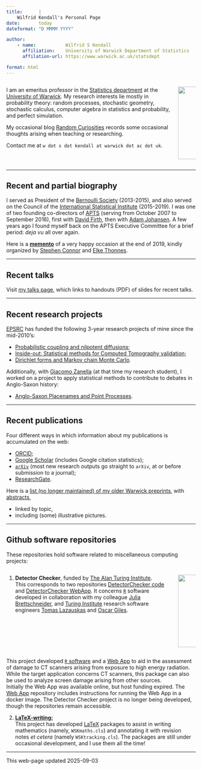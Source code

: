```yaml
---
title:      |       
    Wilfrid Kendall's Personal Page
date:       today
dateformat: "D MMMM YYYY"

author:     
    - name:           Wilfrid S Kendall
      affiliation:    University of Warwick Department of Statistics
      affilation-url: https://www.warwick.ac.uk/statsdept

format: html
---
```



:::: {.columns layout="[65,30]" .t}

::: {.column}

I am an emeritus professor in the [Statistics department](https://www.warwick.ac.uk/statsdept) at the [University of Warwick](https://www.warwick.ac.uk).  My research interests lie mostly in probability theory:  random processes, stochastic geometry, stochastic calculus, computer algebra in statistics and probability, and perfect simulation. 

My occasional blog [Random Curiosities](https://blogs.warwick.ac.uk/randomcuriosities/) records some occasional thoughts arising when teaching or researching.

Contact me at  `w dot s dot kendall at warwick dot ac dot uk`.

:::

::: {.column}

![](image/WSK-2019.jpg){width=2in}

:::

::::

- - -

## Recent and partial biography


I served as President of the [Bernoulli Society](https://www.bernoullisociety.org/) (2013-2015), and also served on the Council of the [International Statistical Institute](https://isi-web.org/) (2015-2019). I was one of two founding co-directors of [APTS](https://www.apts.ac.uk/) (serving from October 2007 to September 2016), first with [David Firth](http://www2.warwick.ac.uk/fac/sci/statistics/staff/academic-research/firth/), then with [Adam Johansen](https://warwick.ac.uk/fac/sci/statistics/staff/academic-research/johansen/). A few years ago I found myself back on the APTS Executive Committee for a brief period: _deja vu_ all over again.

Here is a **[memento](https://www.bernoullisociety.org/files/BernoulliNews2019-2.pdf#page=20)** of a very happy occasion at the end of 2019, kindly organized by [Stephen Connor](https://www.york.ac.uk/maths/staff/stephen-connor/) 
and [Elke Thonnes](https://warwick.ac.uk/fac/sci/statistics/staff/academic-research/thonnes/personal).

- - -

## Recent talks
Visit [my talks page](talks/index.html), which links to handouts (PDF) of slides for recent talks.

- - -

## Recent research projects

[EPSRC](https://www.ukri.org/about-us/epsrc/) has funded the following 3-year research projects of mine since the mid-2010's:

 * [Probabilistic coupling and nilpotent diffusions](https://blogs.warwick.ac.uk/nilpotent/);
 * [Inside-out: Statistical methods for Computed Tomography validation](https://blogs.warwick.ac.uk/insideout/);
 * [Dirichlet forms and Markov chain Monte Carlo](https://gow.epsrc.ukri.org/NGBOViewGrant.aspx?GrantRef=EP/R022100/1).

Additionally, with [Giacomo Zanella](https://sites.google.com/site/gzanellawebpage/home) (at that time my research student), I worked on a project to apply statistical methods to contribute to debates in Anglo-Saxon history:

 * [Anglo-Saxon Placenames and Point Processes](https://blogs.warwick.ac.uk/settlements/).

- - -
 
## Recent publications

Four different ways in which information about my publications is accumulated on the web:

 * [ORCID](https://orcid.org/0000-0001-9799-3480]orcid.org/0000-0001-9799-3480);
 * [Google Scholar](https://scholar.google.co.uk/citations?user=0IJZ3EkAAAAJ) (includes Google citation statistics);
 * [`arXiv`](https://arxiv.org/a/kendall_w_1]arxiv.org/a/kendall_w_1) (most new research outputs go straight to `arXiv`, at or before submission to a journal);
 * [ResearchGate](https://www.researchgate.net/profile/Wilfrid_Kendall/publications/).


Here is a [list (no longer maintained) of my older Warwick preprints](https://www.warwick.ac.uk/WSK/ppt), with [abstracts](https://www.warwick.ac.uk/WSK/abstracts),

 * linked by topic,
 * including (some) illustrative pictures.

- - -

## Github software repositories
These repositories hold software related to miscellaneous computing projects:

:::: {.columns layout="[65,30]" .t}

::: {.column}

1. **Detector Checker**, funded by [The Alan Turing Institute](https://www.turing.ac.uk/).  
This corresponds to two repositories [DetectorChecker code](https://github.com/alan-turing-institute/DetectorChecker) and
[DetectorChecker WebApp](https://github.com/alan-turing-institute/DetectorCheckerWebApp). It concerns [`R`](https://www.R-project.org/) software developed in collaboration with my colleague [Julia Brettschneider](https://warwick.ac.uk/fac/sci/statistics/staff/academic-research/brettschneider/), and [Turing Institute](https://www.turing.ac.uk/) research software engineers [Tomas Lazauskas](https://github.com/tomaslaz) and [Oscar Giles](https://github.com/OscartGiles). 

:::

::: {.column}

![](image/damagedPixels.png){width=2in}

:::

:::: 

This project developed [`R` software](https://github.com/alan-turing-institute/DetectorChecker) and a [Web App](https://github.com/alan-turing-institute/DetectorCheckerWebApp) to aid in the assessment of damage to CT scanners arising from exposure to high energy radiation. While the target application concerns CT scanners, this package can also be used to analyze screen damage arising from other sources.  
Initially the Web App was available online, but host funding expired. The 
[Web App](https://github.com/alan-turing-institute/DetectorCheckerWebApp) repository includes instructions for running the Web App in a docker image. The Detector Checker project is no longer being developed, though the repositories remain accessible.

2. [**LaTeX-writing:**](https://github.com/WilfridSKendall/LaTeX-writing)  
This project has developed [LaTeX](https://www.latex-project.org/) packages to assist in writing mathematics (namely, `WSKmaths.cls`) and annotating it with revision notes _et cetera_ (namely `WSKtracking.cls`). The packages are still under occasional development, and I use them all the time!



-----------------

This web-page updated 2025-09-03
